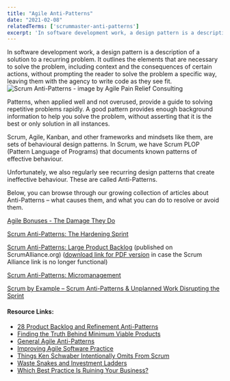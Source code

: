 ```yaml
---
title: "Agile Anti-Patterns"
date: "2021-02-08"
relatedTerms: ['scrummaster-anti-patterns']
excerpt: 'In software development work, a design pattern is a description of a solution to a'
---
```


In software development work, a design pattern is a description of a solution to a recurring problem. It outlines the elements that are necessary to solve the problem, including context and the consequences of certain actions, without prompting the reader to solve the problem a specific way, leaving them with the agency to write code as they see fit.![Scrum Anti-Patterns - image by Agile Pain Relief Consulting](src/content/glossary/anti-patterns/images/APR_Blog-Illustrations_June2019_Anti-Patterns_v5-300x178.jpg)

Patterns, when applied well and not overused, provide a guide to solving repetitive problems rapidly. A good pattern provides enough background information to help you solve the problem, without asserting that it is the best or only solution in all instances.

Scrum, Agile, Kanban, and other frameworks and mindsets like them, are sets of behavioural design patterns. In Scrum, we have Scrum PLOP (Pattern Language of Programs) that documents known patterns of effective behaviour.

Unfortunately, we also regularly see recurring design patterns that create ineffective behaviour. These are called Anti-Patterns.

Below, you can browse through our growing collection of articles about Anti-Patterns – what causes them, and what you can do to resolve or avoid them.

[Agile Bonuses - The Damage They Do](/blog/agile-bonuses-the-damage-they-do)

[Scrum Anti-Patterns: The Hardening Sprint](/blog/antipattern-hardening-sprint)

[Scrum Anti-Patterns: Large Product Backlog](https://resources.scrumalliance.org/Article/scrum-anti-patterns-large-product-backlog) (published on ScrumAlliance.org) ([download link for PDF version](https://www.dropbox.com/s/hnn9qte2efneyb8/Scrum%20AntiPatterns%20Large%20Product%20Backlog.pdf?dl=0) in case the Scrum Alliance link is no longer functional)

[Scrum Anti-Patterns: Micromanagement](/blog/scrum-anti-patterns-micromanagement)

[Scrum by Example – Scrum Anti-Patterns & Unplanned Work Disrupting the Sprint](/blog/scrum-by-example-scrum-anti-patterns-unplanned-work-disrupting-the-sprint)

#### Resource Links:

- [28 Product Backlog and Refinement Anti-Patterns](https://age-of-product.com/28-product-backlog-anti-patterns/)
- [Finding the Truth Behind Minimum Viable Products](https://www.infoq.com/articles/truth-minimum-viable-products/)
- [General Agile Anti-Patterns](https://david-theil.medium.com/agile-anti-patterns-general-agile-anti-patterns-de178cac5a7)
- [Improving Agile Software Practice](https://www.itu.dk/iris29/IRIS29/1-3.pdf)
- [Things Ken Schwaber Intentionally Omits From Scrum](https://seattlescrum.com/things-ken-schwaber-intentionally-omits-from-scrum/)
- [Waste Snakes and Investment Ladders](https://waynedgrant.wordpress.com/2013/05/10/waste-snakes-and-investment-ladders/)
- [Which Best Practice Is Ruining Your Business?](https://hbr.org/2012/12/which-best-practice-is-ruining)

